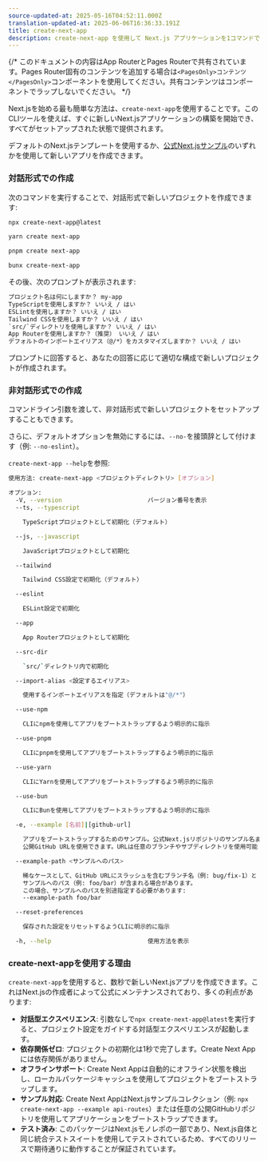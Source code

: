 ```yaml
---
source-updated-at: 2025-05-16T04:52:11.000Z
translation-updated-at: 2025-06-06T16:36:33.191Z
title: create-next-app
description: create-next-app を使用して Next.js アプリケーションを1コマンドで作成
---
```


{/* このドキュメントの内容はApp RouterとPages Routerで共有されています。Pages Router固有のコンテンツを追加する場合は`<PagesOnly>コンテンツ</PagesOnly>`コンポーネントを使用してください。共有コンテンツはコンポーネントでラップしないでください。 */}

Next.jsを始める最も簡単な方法は、`create-next-app`を使用することです。このCLIツールを使えば、すぐに新しいNext.jsアプリケーションの構築を開始でき、すべてがセットアップされた状態で提供されます。

デフォルトのNext.jsテンプレートを使用するか、[公式Next.jsサンプル](https://github.com/vercel/next.js/tree/canary/examples)のいずれかを使用して新しいアプリを作成できます。

### 対話形式での作成

次のコマンドを実行することで、対話形式で新しいプロジェクトを作成できます:

```bash filename="ターミナル"
npx create-next-app@latest
```

```bash filename="ターミナル"
yarn create next-app
```

```bash filename="ターミナル"
pnpm create next-app
```

```bash filename="ターミナル"
bunx create-next-app
```

その後、次のプロンプトが表示されます:

```txt filename="ターミナル"
プロジェクト名は何にしますか？ my-app
TypeScriptを使用しますか？ いいえ / はい
ESLintを使用しますか？ いいえ / はい
Tailwind CSSを使用しますか？ いいえ / はい
`src/`ディレクトリを使用しますか？ いいえ / はい
App Routerを使用しますか？（推奨） いいえ / はい
デフォルトのインポートエイリアス（@/*）をカスタマイズしますか？ いいえ / はい
```

プロンプトに回答すると、あなたの回答に応じて適切な構成で新しいプロジェクトが作成されます。

### 非対話形式での作成

コマンドライン引数を渡して、非対話形式で新しいプロジェクトをセットアップすることもできます。

さらに、デフォルトオプションを無効にするには、`--no-`を接頭辞として付けます（例: `--no-eslint`）。

`create-next-app --help`を参照:

```bash filename="ターミナル"
使用方法: create-next-app <プロジェクトディレクトリ> [オプション]

オプション:
  -V, --version                        バージョン番号を表示
  --ts, --typescript

    TypeScriptプロジェクトとして初期化（デフォルト）

  --js, --javascript

    JavaScriptプロジェクトとして初期化

  --tailwind

    Tailwind CSS設定で初期化（デフォルト）

  --eslint

    ESLint設定で初期化

  --app

    App Routerプロジェクトとして初期化

  --src-dir

    `src/`ディレクトリ内で初期化

  --import-alias <設定するエイリアス>

    使用するインポートエイリアスを指定（デフォルトは"@/*"）

  --use-npm

    CLIにnpmを使用してアプリをブートストラップするよう明示的に指示

  --use-pnpm

    CLIにpnpmを使用してアプリをブートストラップするよう明示的に指示

  --use-yarn

    CLIにYarnを使用してアプリをブートストラップするよう明示的に指示

  --use-bun

    CLIにBunを使用してアプリをブートストラップするよう明示的に指示

  -e, --example [名前]|[github-url]

    アプリをブートストラップするためのサンプル。公式Next.jsリポジトリのサンプル名または
    公開GitHub URLを使用できます。URLは任意のブランチやサブディレクトリを使用可能

  --example-path <サンプルへのパス>

    稀なケースとして、GitHub URLにスラッシュを含むブランチ名（例: bug/fix-1）と
    サンプルへのパス（例: foo/bar）が含まれる場合があります。
    この場合、サンプルへのパスを別途指定する必要があります:
    --example-path foo/bar

  --reset-preferences

    保存された設定をリセットするようCLIに明示的に指示

  -h, --help                           使用方法を表示
```

### create-next-appを使用する理由

`create-next-app`を使用すると、数秒で新しいNext.jsアプリを作成できます。これはNext.jsの作成者によって公式にメンテナンスされており、多くの利点があります:

- **対話型エクスペリエンス**: 引数なしで`npx create-next-app@latest`を実行すると、プロジェクト設定をガイドする対話型エクスペリエンスが起動します。
- **依存関係ゼロ**: プロジェクトの初期化は1秒で完了します。Create Next Appには依存関係がありません。
- **オフラインサポート**: Create Next Appは自動的にオフライン状態を検出し、ローカルパッケージキャッシュを使用してプロジェクトをブートストラップします。
- **サンプル対応**: Create Next AppはNext.jsサンプルコレクション（例: `npx create-next-app --example api-routes`）または任意の公開GitHubリポジトリを使用してアプリケーションをブートストラップできます。
- **テスト済み**: このパッケージはNext.jsモノレポの一部であり、Next.js自体と同じ統合テストスイートを使用してテストされているため、すべてのリリースで期待通りに動作することが保証されています。